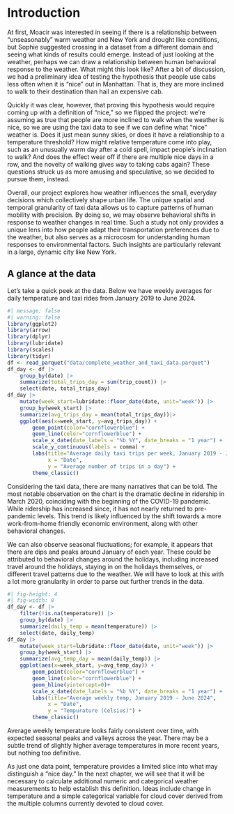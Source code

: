 # Introduction

At first, Moacir was interested in seeing if there is a relationship between “unseasonably” warm weather and New York and drought like conditions, but Sophie suggested crossing in a dataset from a different domain and seeing what kinds of results could emerge. Instead of just looking at the weather, perhaps we can draw a relationship between human behavioral response to the weather. What might this look like? After a bit of discussion, we had a preliminary idea of testing the hypothesis that people use cabs less often when it is “nice” out in Manhattan. That is, they are more inclined to walk to their destination than hail an expensive cab.

Quickly it was clear, however, that proving this hypothesis would require coming up with a definition of “nice,” so we flipped the project: we're assuming as true that people are more inclined to walk when the weather is nice, so we are using the taxi data to see if we can define what “nice” weather is. Does it just mean sunny skies, or does it have a relationship to a temperature threshold? How might relative temperature come into play, such as an unusually warm day after a cold spell, impact people's inclination to walk? And does the effect wear off if there are multiple nice days in a row, and the novelty of walking gives way to taking cabs again? These questions struck us as more amusing and speculative, so we decided to pursue them, instead.

Overall, our project explores how weather influences the small, everyday decisions which collectively shape urban life. The unique spatial and temporal granularity of taxi data allows us to capture patterns of human mobility with precision. By doing so, we may observe behavioral shifts in response to weather changes in real time. Such a study not only provides a unique lens into how people adapt their transportation preferences due to the weather, but also serves as a microcosm for understanding human responses to environmental factors. Such insights are particularly relevant in a large, dynamic city like New York.

## A glance at the data
Let's take a quick peek at the data. Below we have weekly averages for daily temperature and taxi rides from January 2019 to June 2024. 

```r
#| message: false
#| warning: false
library(ggplot2)
library(arrow)
library(dplyr)
library(lubridate)
library(scales)
library(tidyr)
df <- read_parquet("data/complete_weather_and_taxi_data.parquet")
df_day <- df |> 
    group_by(date) |> 
    summarize(total_trips_day = sum(trip_count)) |> 
    select(date, total_trips_day)
df_day |> 
    mutate(week_start=lubridate::floor_date(date, unit="week")) |>
    group_by(week_start) |>
    summarize(avg_trips_day = mean(total_trips_day))|>
    ggplot(aes(x=week_start, y=avg_trips_day)) +
        geom_point(color="cornflowerblue") +
        geom_line(color="cornflowerblue") + 
        scale_x_date(date_labels = "%b %Y", date_breaks = "1 year") +
        scale_y_continuous(labels = comma) +
        labs(title="Average daily taxi trips per week, January 2019 - June 2024",
             x = "Date", 
             y = "Average number of trips in a day") +
        theme_classic()
```

Considering the taxi data, there are many narratives that can be told. The most notable observation on the chart is the dramatic decline in ridership in March 2020, coinciding with the beginning of the COVID-19 pandemic. While ridership has increased since, it has not nearly returned to pre-pandemic levels. This trend is likely influenced by the shift towards a more work-from-home friendly economic environment, along with other behavioral changes. 

We can also observe seasonal fluctuations; for example, it appears that there are dips and peaks around January of each year. These could be attributed to behavioral changes around the holidays, including increased travel around the holidays, staying in on the holidays themselves, or different travel patterns due to the weather. We will have to look at this with a lot more granularity in order to parse out further trends in the data. 

```r
#| fig-height: 4
#| fig-width: 8
df_day <- df |> 
    filter(!is.na(temperature)) |>
    group_by(date) |> 
    summarize(daily_temp = mean(temperature)) |> 
    select(date, daily_temp)
df_day |> 
    mutate(week_start=lubridate::floor_date(date, unit="week")) |>
    group_by(week_start) |>
    summarize(avg_temp_day = mean(daily_temp)) |>
    ggplot(aes(x=week_start, y=avg_temp_day)) +
        geom_point(color="cornflowerblue") +
        geom_line(color="cornflowerblue") + 
        geom_hline(yintercept=0)+
        scale_x_date(date_labels = "%b %Y", date_breaks = "1 year") +
        labs(title="Average weekly temp, January 2019 - June 2024",
             x = "Date", 
             y = "Tempurature (Celsius)") +
        theme_classic()
```

Average weekly temperature looks fairly consistent over time, with expected seasonal peaks and valleys across the year. There may be a subtle trend of slightly higher average temperatures in more recent years, but nothing too definitive. 

As just one data point, temperature provides a limited slice into what may distinguish a "nice day." In the next chapter, we will see that it will be necessary to calculate additional numeric and categorical weather measurements to help establish this definition. Ideas include change in temperature and a simple categorical variable for cloud cover derived from the multiple columns currently devoted to cloud cover. 